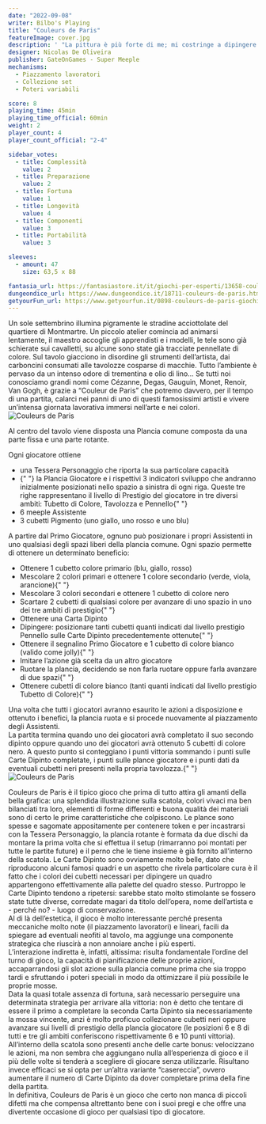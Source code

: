 ```yaml
---
date: "2022-09-08"
writer: Bilbo's Playing
title: "Couleurs de Paris"
featureImage: cover.jpg
description: ' "La pittura è più forte di me; mi costringe a dipingere come vuole lei” - P. Picasso'
designer: Nicolas De Oliveira
publisher: GateOnGames - Super Meeple
mechanisms:
  - Piazzamento lavoratori
  - Collezione set
  - Poteri variabili

score: 8
playing_time: 45min
playing_time_official: 60min
weight: 2
player_count: 4
player_count_official: "2-4"

sidebar_votes:
  - title: Complessità
    value: 2
  - title: Preparazione
    value: 2
  - title: Fortuna
    value: 1
  - title: Longevità
    value: 4
  - title: Componenti
    value: 3
  - title: Portabilità
    value: 3

sleeves:
  - amount: 47
    size: 63,5 x 88

fantasia_url: https://fantasiastore.it/it/giochi-per-esperti/13658-couleurs-de-paris.html
dungeondice_url: https://www.dungeondice.it/18711-couleurs-de-paris.html
getyourFun_url: https://www.getyourfun.it/0898-couleurs-de-paris-giochi-gestionali.html
---
```


<Setting>
Un sole settembrino illumina pigramente le stradine acciottolate del quartiere di Montmartre. Un piccolo atelier comincia ad animarsi lentamente, il maestro accoglie gli apprendisti e i modelli, le tele sono già schierate sui cavalletti, su alcune sono state già tracciate pennellate di colore. Sul tavolo giacciono in disordine gli strumenti dell’artista, dai carboncini consumati alle tavolozze cosparse di macchie. Tutto l’ambiente è pervaso da un intenso odore di trementina e olio di lino…
Se tutti noi conosciamo grandi nomi come Cézanne, Degas, Gauguin, Monet, Renoir, Van Gogh, è grazie a “Couleur de Paris” che potremo davvero, per il tempo di una partita, calarci nei panni di uno di questi famosissimi artisti e vivere un’intensa giornata lavorativa immersi nell’arte e nei colori.

</Setting>

<img src="./game1.jpg" alt="Couleurs de Paris" />

<Rules>

Al centro del tavolo viene disposta una Plancia comune composta da una parte fissa e una parte rotante.

Ogni giocatore ottiene

<ul>
  <li> una Tessera Personaggio che riporta la sua particolare capacità </li>
  <li>
    {" "}
    la Plancia Giocatore e i rispettivi 3 indicatori sviluppo che andranno inizialmente
    posizionati nello spazio a sinistra di ogni riga. Queste tre righe rappresentano
    il livello di Prestigio del giocatore in tre diversi ambiti: Tubetto di Colore,
    Tavolozza e Pennello{" "}
  </li>
  <li> 6 meeple Assistente </li>
  <li> 3 cubetti Pigmento (uno giallo, uno rosso e uno blu) </li>
</ul>
A partire dal Primo Giocatore, ognuno può posizionare i propri Assistenti in uno
qualsiasi degli spazi liberi della plancia comune. Ogni spazio permette di ottenere
un determinato beneficio:
<ul>
  <li>Ottenere 1 cubetto colore primario (blu, giallo, rosso) </li>
  <li>
    Mescolare 2 colori primari e ottenere 1 colore secondario (verde, viola,
    arancione){" "}
  </li>
  <li>Mescolare 3 colori secondari e ottenere 1 cubetto di colore nero </li>
  <li>
    Scartare 2 cubetti di qualsiasi colore per avanzare di uno spazio in uno dei
    tre ambiti di prestigio{" "}
  </li>
  <li>Ottenere una Carta Dipinto </li>
  <li>
    Dipingere: posizionare tanti cubetti quanti indicati dal livello prestigio
    Pennello sulle Carte Dipinto precedentemente ottenute{" "}
  </li>
  <li>
    Ottenere il segnalino Primo Giocatore e 1 cubetto di colore bianco (valido
    come jolly){" "}
  </li>
  <li>Imitare l’azione già scelta da un altro giocatore </li>
  <li>
    Ruotare la plancia, decidendo se non farla ruotare oppure farla avanzare di
    due spazi{" "}
  </li>
  <li>
    Ottenere cubetti di colore bianco (tanti quanti indicati dal livello
    prestigio Tubetto di Colore){" "}
  </li>
</ul>
Una volta che tutti i giocatori avranno esaurito le azioni a disposizione e ottenuto
i benefici, la plancia ruota e si procede nuovamente al piazzamento degli Assistenti. <br />
La partita termina quando uno dei giocatori avrà completato il suo secondo
dipinto oppure quando uno dei giocatori avrà ottenuto 5 cubetti di colore nero.
A questo punto si conteggiano i punti vittoria sommando i punti sulle Carte
Dipinto completate, i punti sulle plance giocatore e i punti dati da eventuali
cubetti neri presenti nella propria tavolozza.{" "}

</Rules>

<img src="./game2.jpg" alt="Couleurs de Paris" />

<Feedback>

Couleurs de Paris è il tipico gioco che prima di tutto attira gli amanti della bella grafica: una splendida illustrazione sulla scatola, colori vivaci ma ben bilanciati tra loro, elementi di forme differenti e buona qualità dei materiali sono di certo le prime caratteristiche che colpiscono. Le plance sono spesse e sagomate appositamente per contenere token e per incastrarsi con la Tessera Personaggio, la plancia rotante è formata da due dischi da montare la prima volta che si effettua il setup (rimarranno poi montati per tutte le partite future) e il perno che le tiene insieme è già fornito all’interno della scatola. Le Carte Dipinto sono ovviamente molto belle, dato che riproducono alcuni famosi quadri e un aspetto che rivela particolare cura è il fatto che i colori dei cubetti necessari per dipingere un quadro appartengono effettivamente alla palette del quadro stesso. Purtroppo le Carte Dipinto tendono a ripetersi: sarebbe stato molto stimolante se fossero state tutte diverse, corredate magari da titolo dell’opera, nome dell’artista e - perché no? - luogo di conservazione. <br/>
Al di là dell’estetica, il gioco è molto interessante perché presenta meccaniche molto note (il piazzamento lavoratori) e lineari, facili da spiegare ad eventuali neofiti al tavolo, ma aggiunge una componente strategica che riuscirà a non annoiare anche i più esperti. <br/>
L’interazione indiretta è, infatti, altissima: risulta fondamentale l’ordine del turno di gioco, la capacità di pianificazione delle proprie azioni, accaparrandosi gli slot azione sulla plancia comune prima che sia troppo tardi e sfruttando i poteri speciali in modo da ottimizzare il più possibile le proprie mosse. <br/>
Data la quasi totale assenza di fortuna, sarà necessario perseguire una determinata strategia per arrivare alla vittoria: non è detto che tentare di essere il primo a completare la seconda Carta Dipinto sia necessariamente la mossa vincente, anzi è molto proficuo collezionare cubetti neri oppure avanzare sui livelli di prestigio della plancia giocatore (le posizioni 6 e 8 di tutti e tre gli ambiti conferiscono rispettivamente 6 e 10 punti vittoria).<br/>
All’interno della scatola sono presenti anche delle carte bonus: velocizzano le azioni, ma non sembra che aggiungano nulla all’esperienza di gioco e il più delle volte si tenderà a scegliere di giocare senza utilizzarle. Risultano invece efficaci se si opta per un’altra variante “casereccia”, ovvero aumentare il numero di Carte Dipinto da dover completare prima della fine della partita. <br/>
In definitiva, Couleurs de Paris è un gioco che certo non manca di piccoli difetti ma che compensa altrettanto bene con i suoi pregi e che offre una divertente occasione di gioco per qualsiasi tipo di giocatore.

</Feedback>

<Instagram id="CiPgSfVD-TV" />
